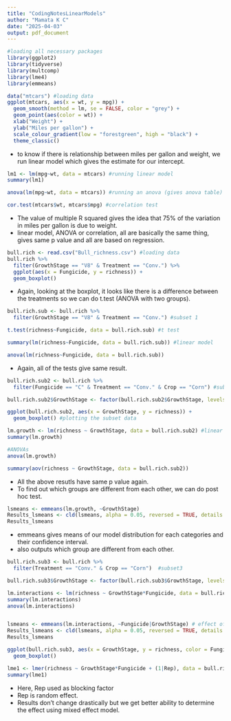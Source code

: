 ```yaml
---
title: "CodingNotesLinearModels"
author: "Mamata K C"
date: "2025-04-03"
output: pdf_document
---
```



```r
#loading all necessary packages
library(ggplot2)
library(tidyverse)
library(multcomp)
library(lme4)
library(emmeans)

data("mtcars") #loading data
ggplot(mtcars, aes(x = wt, y = mpg)) +
  geom_smooth(method = lm, se = FALSE, color = "grey") +
  geom_point(aes(color = wt)) +
  xlab("Weight") + 
  ylab("Miles per gallon") +
  scale_colour_gradient(low = "forestgreen", high = "black") +
  theme_classic()

```

- to know if there is relationship between miles per gallon and weight, we run linear model which gives the estimate for our intercept.

```r
lm1 <- lm(mpg~wt, data = mtcars) #running linear model
summary(lm1)

anova(lm(mpg~wt, data = mtcars)) #running an anova (gives anova table)

cor.test(mtcars$wt, mtcars$mpg) #correlation test
```
- The value of multiple R squared gives the idea that 75% of the variation in miles per gallon is due to weight.
- linear model, ANOVA or correlation, all are basically the same thing, gives same p value and all are based on regression.


```r
bull.rich <- read.csv("Bull_richness.csv") #loading data
bull.rich %>%
  filter(GrowthStage == "V8" & Treatment == "Conv.") %>%
  ggplot(aes(x = Fungicide, y = richness)) + 
  geom_boxplot()
```

- Again, looking at the boxplot, it looks like there is a difference between the treatments so we can do t.test (ANOVA with two groups).

```r
bull.rich.sub <- bull.rich %>%
  filter(GrowthStage == "V8" & Treatment == "Conv.") #subset 1

t.test(richness~Fungicide, data = bull.rich.sub) #t test

summary(lm(richness~Fungicide, data = bull.rich.sub)) #linear model

anova(lm(richness~Fungicide, data = bull.rich.sub))
```

- Again, all of the tests give same result.

```r
bull.rich.sub2 <- bull.rich %>%
  filter(Fungicide == "C" & Treatment == "Conv." & Crop == "Corn") #subset 2

bull.rich.sub2$GrowthStage <- factor(bull.rich.sub2$GrowthStage, levels = c("V6", "V8", "V15"))

ggplot(bull.rich.sub2, aes(x = GrowthStage, y = richness)) +
  geom_boxplot() #plotting the subset data

lm.growth <- lm(richness ~ GrowthStage, data = bull.rich.sub2) #linear model
summary(lm.growth)

#ANOVAs
anova(lm.growth)

summary(aov(richness ~ GrowthStage, data = bull.rich.sub2))

```

- All the above resutls have same p value again.
- To find out which groups are different from each other, we can do post hoc test.



```r
lsmeans <- emmeans(lm.growth, ~GrowthStage) 
Results_lsmeans <- cld(lsmeans, alpha = 0.05, reversed = TRUE, details = TRUE)
Results_lsmeans
```
- emmeans gives means of our model distribution for each categories and their confidence interval.
- also outputs which group are different from each other.



```r
bull.rich.sub3 <- bull.rich %>%
  filter(Treatment == "Conv." & Crop == "Corn")  #subset3

bull.rich.sub3$GrowthStage <- factor(bull.rich.sub3$GrowthStage, levels = c("V6", "V8", "V15"))

lm.interactions <- lm(richness ~ GrowthStage*Fungicide, data = bull.rich.sub3) #interaction between growthstage and fungicide
summary(lm.interactions)
anova(lm.interactions)


lsmeans <- emmeans(lm.interactions, ~Fungicide|GrowthStage) # effect of fungicide within growthstage
Results_lsmeans <- cld(lsmeans, alpha = 0.05, reversed = TRUE, details = TRUE) 
Results_lsmeans

ggplot(bull.rich.sub3, aes(x = GrowthStage, y = richness, color = Fungicide)) + 
  geom_boxplot()
```

```r
lme1 <- lmer(richness ~ GrowthStage*Fungicide + (1|Rep), data = bull.rich.sub3)
summary(lme1)
```

- Here, Rep used as blocking factor 
- Rep is random effect.
- Results don't change drastically but we get better ability to determine the effect using mixed effect model.